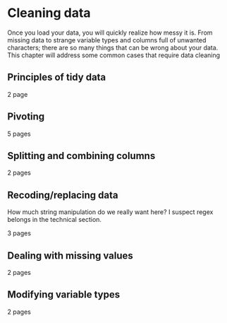 # Cleaning data

Once you load your data, you will quickly realize how messy it is. From missing data to strange variable types and columns full of unwanted characters; there are so many things that can be wrong about your data. This chapter will address some common cases that require data cleaning

## Principles of tidy data

2 page

## Pivoting

5 pages

## Splitting and combining columns

2 pages

## Recoding/replacing data

How much string manipulation do we really want here? I suspect regex belongs in the technical section.

3 pages

## Dealing with missing values

2 pages

## Modifying variable types

2 pages
